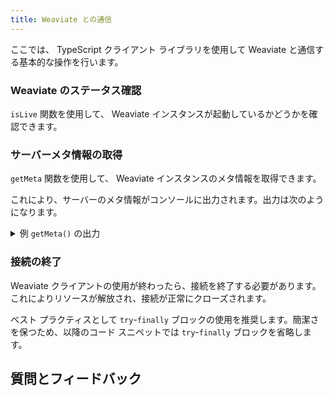 ```yaml
---
title: Weaviate との通信
---
```



ここでは、 TypeScript クライアント ライブラリを使用して Weaviate と通信する基本的な操作を行います。

### <i class="fa-solid fa-code"></i> Weaviate のステータス確認

`isLive` 関数を使用して、 Weaviate インスタンスが起動しているかどうかを確認できます。

<FilteredTextBlock
  text={TSCode}
  startMarker="// PollLiveness"
  endMarker="// END PollLiveness"
  language="ts"
/>

### <i class="fa-solid fa-code"></i> サーバーメタ情報の取得

`getMeta` 関数を使用して、 Weaviate インスタンスのメタ情報を取得できます。

<FilteredTextBlock
  text={TSCode}
  startMarker="// GetMeta"
  endMarker="// END GetMeta"
  language="ts"
/>

これにより、サーバーのメタ情報がコンソールに出力されます。出力は次のようになります。

<details>
  <summary>例 <code>getMeta()</code> の出力</summary>

<FilteredTextBlock
  text={TSCode}
  startMarker="// OutputGetMeta"
  endMarker="// END OutputGetMeta"
  language="ts"
/>
</details>

### <i class="fa-solid fa-code"></i> 接続の終了

Weaviate クライアントの使用が終わったら、接続を終了する必要があります。これによりリソースが解放され、接続が正常にクローズされます。

ベスト プラクティスとして `try`-`finally` ブロックの使用を推奨します。簡潔さを保つため、以降のコード スニペットでは `try`-`finally` ブロックを省略します。

<FilteredTextBlock
  text={TSCode}
  startMarker="// TryFinallyCloseDemo"
  endMarker="// END TryFinallyCloseDemo"
  language="ts"
/>

## 質問とフィードバック


<DocsFeedback/>